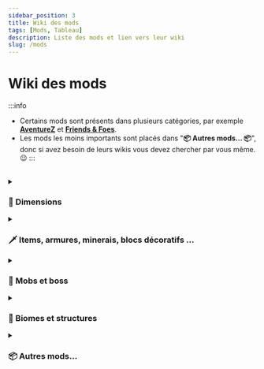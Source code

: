 ```yaml
---
sidebar_position: 3
title: Wiki des mods
tags: [Mods, Tableau]
description: Liste des mods et lien vers leur wiki
slug: /mods
---
```



# Wiki des mods

:::info
* Certains mods sont présents dans plusieurs catégories, par exemple **[AventureZ](https://globox1997.github.io/wiki/mods/AdventureZ/)** et **[Friends & Foes](https://www.curseforge.com/minecraft/mc-mods/friends-and-foes)**.
* Les mods les moins importants sont placés dans "**📦 Autres mods... 📦**",
donc si avez besoin de leurs wikis vous devez chercher par vous même. 😉
:::
<br/>

<details className="accordion dimensions">
<summary><h3>🌌 Dimensions</h3></summary>
<DocsTable data={[
    ['Deeper and Darker', 'https://modrinth.com/mod/deeperdarker', '1.3.2.1', 'Github Wiki', 'https://github.com/KyaniteMods/DeeperAndDarker/wiki'],
    ['Eternal Starlight', 'https://modrinth.com/mod/eternal-starlight', '0.1.15', '', ''],
    ['The Bumblezone', 'https://modrinth.com/mod/the-bumblezone-fabric', '7.7.1', 'Github Wiki', 'https://github.com/TelepathicGrunt/Bumblezone/wiki'],
    ['VoidZ', 'https://modrinth.com/mod/voidz', '1.0.11', 'MkDocs', 'https://globox1997.github.io/wiki/mods/VoidZ/'],
]}/>
</details>

<details className="accordion items">
<summary><h3>🗡️ Items, armures, minerais, blocs décoratifs ...</h3></summary>
<DocsTable data={[
    ['Advanced Netherite', 'https://modrinth.com/mod/advanced-netherite', '2.1.6', 'Github Wiki', 'https://github.com/Autovw/AdvancedNetherite/wiki/Crafting-Recipes'],
    ['AdventureZ (section #items)', 'https://modrinth.com/mod/adventurez', '1.4.23', 'MkDocs', 'https://globox1997.github.io/wiki/mods/AdventureZ/Items/#list-of-items'],
    ['Amendments', 'https://www.curseforge.com/minecraft/mc-mods/amendments', '1.2.11', '', ''],
    ['Aurelj\'s Paintings', 'https://modrinth.com/mod/aureljs-paintings', '1.0.4', '', ''],
    ['Better Archeology', 'https://modrinth.com/mod/better-archeology', '1.2.0', 'Github Wiki', 'https://github.com/Pandarix/BetterArcheology/wiki'],
    ['Chipped', 'https://modrinth.com/mod/chipped', '4.0.1', '', ''],
    ['Comforts', 'https://modrinth.com/mod/comforts', '9.0.2', 'Github Wiki', 'https://github.com/illusivesoulworks/comforts/wiki/Sleeping-Bags'],
    ['DragonLoot', 'https://modrinth.com/mod/dragonloot', '1.1.7', '', ''],
    ['Farmer\'s Delight Refabricated', 'https://modrinth.com/mod/farmers-delight-refabricated', '2.1.9', 'Github', 'https://github.com/vectorwing/FarmersDelight/wiki'],
    ['Friends & Foes (section #blocksitems)', 'https://www.curseforge.com/minecraft/mc-mods/friends-and-foes', '3.0.3', 'Github Wiki', 'https://github.com/Faboslav/friends-and-foes/wiki#blocksitems'],
    ['Handcrafted', 'https://modrinth.com/mod/handcrafted', '4.0.2', '', ''],
    ['Knight Quest (section #items et #armors)', 'https://modrinth.com/mod/knight-quest', '1.7.1', '', ''],
    ['Magnum Torch', 'https://modrinth.com/mod/magnum-torch', '21.1.0', '', ''],
    ['More Chests', 'https://modrinth.com/mod/more-chests', '2.1', '', ''],
    ['Nether Chested', 'https://modrinth.com/mod/new-nether-chest', '21.1.0', '', ''],
    ['Stoneworks', 'https://modrinth.com/mod/stoneworks', '21.1.0', '', ''],
    ['Tom\'s Simple Storage Mod', 'https://modrinth.com/mod/toms-storage', '2.0.9', '', ''],
    ['Trading Post', 'https://modrinth.com/mod/trading-post', '21.1.0', '', ''],
    ['Trimmable Tools', 'https://modrinth.com/datapack/trimmable-tools', '2.0.3', '', ''],
    ['Wraith Waystones', 'https://modrinth.com/mod/fwaystones', '3.3.3', 'Github Wiki', 'https://github.com/LordDeatHunter/FabricWaystones/wiki/Waystone-Variants'],
    ['XP Storage', 'https://modrinth.com/mod/xp-storage', '1.5.10', '', ''],
]}/>
</details>

<details className="accordion mobs">
<summary><h3>🧟 Mobs et boss</h3></summary>
<DocsTable data={[
    ['AdventureZ (section #entities)', 'https://modrinth.com/mod/adventurez', '1.4.23', 'MkDocs', 'https://globox1997.github.io/wiki/mods/AdventureZ/Entities/#list-of-entities'],
    ['BOMD - Bosses of Mass Destruction', 'https://modrinth.com/mod/bosses-of-mass-destruction', '1.10.1', 'Minecraft Guides', 'https://www.minecraft-guides.com/mod/bosses-of-mass-destruction/'],
    ['Creeper Overhaul', 'https://modrinth.com/mod/creeper-overhaul', '4.0.5', '', ''],
    ['Friends & Foes (sections #friends et #foes)', 'https://www.curseforge.com/minecraft/mc-mods/friends-and-foes', '3.0.3', 'Github Wiki', 'https://github.com/Faboslav/friends-and-foes/wiki#foes'],
    ['Ender Zoology', 'https://modrinth.com/mod/ender-zoology', '21.1.2', '', ''],
    ['Illager Invasion', 'https://modrinth.com/mod/illager-invasion', '21.1.2', '', ''],
    ['Knight Quest (section #mobs)', 'https://modrinth.com/mod/knight-quest', '1.7.1', '', ''],
    ['Mutant Monsters', 'https://modrinth.com/mod/mutant-monsters', '21.1.0', '', ''],
    ['Variants & Ventures', 'https://modrinth.com/mod/variants-and-ventures', '1.0.6', '', ''],
]}/>
</details>

<details className="accordion biomes">
<summary><h3>🌳 Biomes et structures</h3></summary>
<DocsTable data={[
    ['Adventure Dungeons', 'https://modrinth.com/datapack/adventure-dungeons', '1.3', '', ''],
    ['AdventureZ (section #structures)', 'https://modrinth.com/mod/adventurez', '1.4.23', 'MkDocs', 'https://globox1997.github.io/wiki/mods/AdventureZ/Structures/#list-of-structures'],
    ['BetterEnd', 'https://modrinth.com/mod/betterend', '21.0.11', 'Github Wiki', 'https://github.com/paulevsGitch/BetterEnd/wiki/Biomes'],
    ['BetterNether', 'https://modrinth.com/mod/betternether', '21.0.11', 'Github Wiki', 'https://github.com/paulevsGitch/BetterNether/wiki/Biomes'],
    ['Desolation', 'https://modrinth.com/mod/desolation', '1.7.0', '', ''],
    ['Farmers Structures', 'https://www.curseforge.com/minecraft/mc-mods/farmers-structures', '1.0.0', '', ''],
    ['Formations Nether', 'https://modrinth.com/mod/formations-nether', '1.0.5', '', ''],
    ['Formations Overworld', 'https://modrinth.com/mod/formations-overworld', '1.0.4', '', ''],
    ['Friends & Foes (section #structures)', 'https://www.curseforge.com/minecraft/mc-mods/friends-and-foes', '3.0.3', 'Github Wiki', 'https://github.com/Faboslav/friends-and-foes/wiki#structures'],
    ['Luki\'s Crazy Chambers', 'https://modrinth.com/datapack/lukis-crazy-chambers', '2.0', '', ''],
    ['MES - Moog\'s End Structures', 'https://modrinth.com/mod/mes-moogs-end-structures', '1.3.2', '', ''],
    ['MNS - Moog\'s Nether Structures', 'https://modrinth.com/mod/mns-moogs-nether-structures', '1.0.2', '', ''],
    ['MSS - Moog\'s Soaring Structures', 'https://modrinth.com/mod/mss-moogs-soaring-structures', '1.1.2', '', ''],
    ['MVS - Moog\'s Voyager Structures', 'https://modrinth.com/mod/moogs-voyager-structures', '4.1.4', 'Github Wiki', 'https://github.com/FinnSetchell/MoogsVoyagerStructures/wiki'],
    ['Nature\'s Spirit', 'https://modrinth.com/mod/natures-spirit', '1.6.3', 'Github Wiki', 'https://github.com/Team-Hibiscus/NaturesSpirit/wiki/World-Generation'],
    ['Profundis: Nine New Quality Cave Biomes', 'https://modrinth.com/mod/profundis', '1.7.1', '', ''],
    ['Repurposed Structures', 'https://modrinth.com/mod/repurposed-structures-fabric', '7.5.10', 'Github Wiki', 'https://github.com/TelepathicGrunt/RepurposedStructures/wiki/Details-on-all-RS-structures'],
    ['Structory', 'https://modrinth.com/datapack/structory', '1.3.5', 'stardustlabs.miraheze.org', 'https://stardustlabs.miraheze.org/wiki/Structory'],
    ['Structory: Towers', 'https://modrinth.com/datapack/structory-towers', '1.0.7', 'stardustlabs.miraheze.org', 'https://stardustlabs.miraheze.org/wiki/Structory:_Towers'],
    ['Terralith (sections #biomes et #structures)', 'https://modrinth.com/datapack/terralith', '2.5.5', 'stardustlabs.miraheze.org', 'https://stardustlabs.miraheze.org/wiki/Terralith#Biomes'],
    ['When Dungeons Arise', 'https://modrinth.com/mod/when-dungeons-arise', '2.1.60', '', ''],
]}/>
</details>

<details className="accordion misc">
<summary><h3>📦 Autres mods...</h3></summary>
<DocsTable data={[
    ['AdoraBuild: Structures', 'https://modrinth.com/mod/adorabuild-structures', '2.8.0', '', ''],
    ['Bartering Station', 'https://modrinth.com/mod/bartering-station', '21.1.0', '', ''],
    ['Better End Cities for BetterEnd', 'https://modrinth.com/mod/better-end-cities-for-betterend', '1.21', '', ''],
    ['BetterEnd Crashed Ships Tweaks', 'https://modrinth.com/mod/betterend-crashed-ships-tweaks', '1.1.0', '', ''],
    ['BetterEnd Delight', 'https://modrinth.com/mod/betterend-delight', '1.0.0', '', ''],
    ['BetterNether Delight', 'https://modrinth.com/mod/betternether-delight', '1.0.0', '', ''],
    ['Better Statistics Screen', 'https://modrinth.com/mod/better-stats', '3.13.2', '', ''],
    ['Biome Music', 'https://www.curseforge.com/minecraft/mc-mods/biome-music', '2.5', '', ''],
    ['Carry On', 'https://modrinth.com/mod/carry-on', '2.2.11', '', ''],
    ['Charm of Undying', 'https://modrinth.com/mod/charm-of-undying', '9.0.0', '', ''],
    ['Crawl', 'https://modrinth.com/mod/crawl', '0.13.0', '', ''],
    ['Death Finder', 'https://modrinth.com/mod/death-finder', '21.1.0', '', ''],
    ['Diagonal Fences', 'https://modrinth.com/mod/diagonal-fences', '21.1.0', '', ''],
    ['Diagonal Walls', 'https://modrinth.com/mod/diagonal-walls', '21.1.0', '', ''],
    ['Diagonal Windows', 'https://modrinth.com/mod/diagonal-windows', '21.1.0', '', ''],
    ['Double Doors', 'https://modrinth.com/mod/double-doors', '5.9', '', ''],
    ['DnT - Dungeons and Taverns Ancient City Overhaul', 'https://modrinth.com/datapack/dungeons-and-taverns-ancient-city-overhaul', '2', '', ''],
    ['DnT - Dungeons and Taverns Ocean Monument Replacement', 'https://modrinth.com/datapack/dungeons-and-taverns-ocean-monument-replacement', '1.2', '', ''],
    ['DnT - Dungeons and Taverns Swamp Hut Overhaul', 'https://modrinth.com/datapack/dungeons-and-taverns-swamp-hut-overhaul', '2', '', ''],
    ['DnT - Dungeons and Taverns Woodland Mansion Replacement', 'https://modrinth.com/datapack/dungeons-and-taverns-woodland-mansion-replacement', '1.2', '', ''],
    ['Duckling', 'httpshttps://modrinth.com/mod/duckling', '5.0.1', '', ''],
    ['Easy Anvils', 'https://modrinth.com/mod/easy-anvils', '21.0.1', '', ''],
    ['Easy Magic', 'https://modrinth.com/mod/easy-magic', '21.1.0', '', ''],
    ['Elytra Vaults', 'https://modrinth.com/datapack/elytra-vaults-atlasplays', '1.0.0', '', ''],
    ['Explorations', 'https://modrinth.com/mod/explorations', '1.5.3', '', ''],
    ['FallingTree', 'https://modrinth.com/mod/fallingtree', '1.21.1.2', '', ''],
    ['Friends&Foes - Flowery Mooblooms', 'https://modrinth.com/mod/friends-and-foes-flowery-mooblooms-fabric', '2.0.2', '', ''],
    ['FTB Quests', 'https://www.curseforge.com/minecraft/mc-mods/ftb-quests-fabric', '2101.1.0', 'Notion', 'https://feedthebeast.notion.site/FTB-Quests-d50e060fabaa4ec0957a188604d3fb1c'],
    ['Geophilic', 'https://modrinth.com/datapack/geophilic', '3.1.3', '', ''],
    ['Grass Overhaul', 'https://modrinth.com/mod/grass-overhaul', '1.0.0', '', ''],
    ['Hearths', 'https://modrinth.com/datapack/hearths', '1.0.1', '', ''],
    ['Inmis', 'https://modrinth.com/mod/inmis', '2.8.1', '', ''],
    ['InmisAddon', 'https://modrinth.com/mod/inmisaddon', '1.0.4', '', ''],
    ['Jade', 'https://modrinth.com/mod/jade', '15.3.4', '', ''],
    ['Leaves Be Gone', 'https://modrinth.com/mod/leaves-be-gone', '21.1.0', '', ''],
    ['Luna Slimes', 'https://modrinth.com/mod/luna-slimes', '1.8.1', '', ''],
    ['MmmMmmMmmMmm', 'https://modrinth.com/mod/mmmmmmmmmmmm', '2.0.6', '', ''],
    ['More Babies', 'https://modrinth.com/mod/more-babies', '2.0.0', '', ''],
    ['More Mob Variants', 'https://modrinth.com/mod/more-mob-variants', '1.3.1.1', '', ''],
    ['Nature\'s Compass', 'https://modrinth.com/mod/natures-compass', '2.2.7', '', ''],
    ['NPC Variety', 'https://modrinth.com/mod/npc-variety', '2.3.0', '', ''],
    ['Patchouli', 'https://modrinth.com/mod/patchouli', '87', '', ''],
    ['Perlinescent Caves', 'https://modrinth.com/datapack/perlinescent-caves', '1.0', '', ''],
    ['Ping Wheel', 'https://modrinth.com/mod/ping-wheel', '1.9.2', 'Github Wiki', 'https://github.com/LukenSkyne/Minecraft-Ping-Wheel/wiki'],
    ['Polymorph', 'https://modrinth.com/mod/polymorph', '1.0.6', '', ''],
    ['Repurposed Structures - Farmer\'s Delight Compat', 'https://modrinth.com/datapack/repurposed-structures-farmers-delight-compat', '7', '', ''],
    ['Repurposed Structures - Friends and Foes Compat', 'https://modrinth.com/datapack/repurposed-structures-friends-and-foes-compat', '8', '', ''],
    ['Riding Partners', 'https://modrinth.com/mod/riding-partners', '1.0.0', '', ''],
    ['RightClickHarvest', 'https://modrinth.com/mod/rightclickharvest', '4.3.1', '', ''],
    ['Serene Seasons', 'https://modrinth.com/mod/serene-seasons', '10.1.0.1', '', ''],
    ['Smarter Farmers', 'https://modrinth.com/mod/smarter-farmers-farmers-replant', '2.1.4', '', ''],
    ['Snow! Real Magic!', 'https://modrinth.com/mod/snow-real-magic', '11.0.7', '', ''],
    ['Snow Pig', 'https://modrinth.com/mod/snowpig-fabric', '4.0.3', '', ''],
    ['Sound Physics Remastered', 'https://modrinth.com/mod/sound-physics-remastered', '1.4.6', '', ''],
    ['Stony Cliffs Are Cool', 'https://modrinth.com/datapack/stony-cliffs-are-cool', '1.1.2', '', ''],
    ['Underground Rivers', 'https://modrinth.com/mod/underground-rivers/versions', '1.0.0', '', ''],
    ['Unnamed Desert', 'https://modrinth.com/mod/unnamed-desert', '1.4.0', '', ''],
    ['Variant Crafting Tables', 'https://modrinth.com/mod/variant-crafting-tables', '7.1', '', ''],
    ['Vein Mining', 'https://modrinth.com/mod/vein-mining', '5.0.0-beta', '', ''],
    ['Villager Names', 'https://modrinth.com/mod/villager-names-serilum', '4.5.4', '', ''],
    ['Visual Workbench', 'https://modrinth.com/mod/visual-workbench', '21.1.0', '', ''],
    ['Watut - What Are They Up To', 'https://modrinth.com/mod/what-are-they-up-to', '1.1.3', '', ''],
    ['Xaero\'s Minimap', 'https://modrinth.com/mod/xaeros-minimap', '24.4.0', '', ''],
    ['Xaero\'s World Map', 'https://modrinth.com/mod/xaeros-world-map', '1.39.0', '', ''],
    ['You\'re in Grave Danger', 'https://modrinth.com/mod/yigd', '2.4.10', '', ''],
    ['3D Skin Layers', 'https://modrinth.com/mod/3dskinlayers', '1.6.7', '', ''],
]}/>
</details>